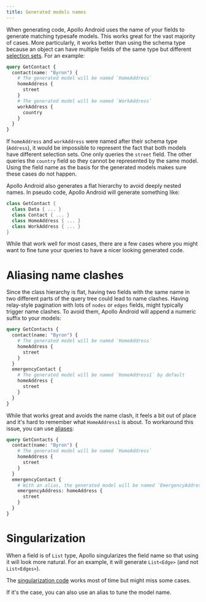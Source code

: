 ```yaml
---
title: Generated models names
---
```


When generating code, Apollo Android uses the name of your fields to generate matching typesafe models. This works great for the vast majority of cases. More particularly, it works better than using the schema type because an object can have multiple fields of the same type but different [selection sets](https://spec.graphql.org/draft/#sec-Selection-Sets). For an example:

```graphql:title=GetContact.graphql
query GetContact {
  contact(name: "Byron") {
    # The generated model will be named `HomeAddress`
    homeAddress {
      street
    }
    # The generated model will be named `WorkAddress`
    workAddress {
      country
    }
  }
}
```

If `homeAddress` and `workAddress` were named after their schema type (`Address`), it would be impossible to represent the fact that both models have different selection sets. One only queries the `street` field. The other queries the `country` field so they cannot be represented by the same model. Using the field name as the basis for the generated models makes sure these cases do not happen.

Apollo Android also generates a flat hierarchy to avoid deeply nested names. In pseudo code, Apollo Android will generate something like:

```kotlin
class GetContact {
  class Data { ... }
  class Contact { ... }
  class HomeAddress { ... }
  class WorkAddress { ... }
}
```

While that work well for most cases, there are a few cases where you might want to fine tune your queries to have a nicer looking generated code.

# Aliasing name clashes

Since the class hierarchy is flat, having two fields with the same name in two different parts of the query tree could lead to name clashes. Having relay-style pagination with lots of `nodes` or `edges` fields, might typically trigger name clashes. To avoid them, Apollo Android will append a numeric suffix to your models:

```graphql:title=GetContact.graphql
query GetContacts {
  contact(name: "Byron") {
    # The generated model will be named `HomeAddress`
    homeAddress {
      street
    }
  }
  emergencyContact {
    # The generated model will be named `HomeAddress1` by default
    homeAddress {
      street
    }
  }
}
```

While that works great and avoids the name clash, it feels a bit out of place and it's hard to remember what `HomeAddress1` is about. To workaround this issue, you can use [aliases](https://graphql.org/learn/queries/#aliases):

```graphql:title=GetContact.graphql
query GetContacts {
  contact(name: "Byron") {
    # The generated model will be named `HomeAddress`
    homeAddress {
      street
    }
  }
  emergencyContact {
    # With an alias, the generated model will be named `EmergencyAddress`
    emergencyAddress: homeAddress {
      street
    }
  }
}
```

# Singularization

When a field is of `List` type, Apollo singularizes the field name so that using it will look more natural. For an example, it will generate `List<Edge>` (and not `List<Edges>`).

The [singularization code](https://github.com/martinbonnin/apollo-android/blob/master/apollo-compiler/src/main/kotlin/com/apollographql/apollo/compiler/Inflector.kt) works most of time but might miss some cases.

If it's the case, you can also use an alias to tune the model name.

